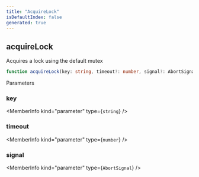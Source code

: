 ```yaml
---
title: "AcquireLock"
isDefaultIndex: false
generated: true
---
```



<!-- This file was generated from the CommandKit source. Do not modify. Instead, re-run the "docgen" script -->


## acquireLock

<GenerationInfo sourceFile="packages/commandkit/src/utils/useful-stuff/mutex.ts" sourceLine="278" packageName="commandkit" />

Acquires a lock using the default mutex

```ts title="Signature"
function acquireLock(key: string, timeout?: number, signal?: AbortSignal): Promise<boolean>
```
Parameters

### key

<MemberInfo kind="parameter" type={`string`} />

### timeout

<MemberInfo kind="parameter" type={`number`} />

### signal

<MemberInfo kind="parameter" type={`AbortSignal`} />

